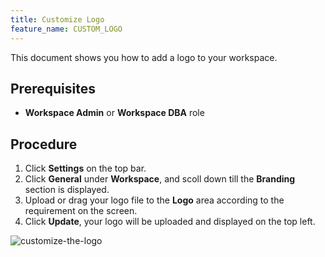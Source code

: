 ```yaml
---
title: Customize Logo
feature_name: CUSTOM_LOGO
---
```


This document shows you how to add a logo to your workspace.

## Prerequisites

- **Workspace Admin** or **Workspace DBA** role

## Procedure

1. Click **Settings** on the top bar.
2. Click **General** under **Workspace**, and scoll down till the **Branding** section is displayed.
3. Upload or drag your logo file to the **Logo** area according to the requirement on the screen.
4. Click **Update**, your logo will be uploaded and displayed on the top left.

![customize-the-logo](/content/docs/administration/customize-logo/bb-customize-logo.webp)
